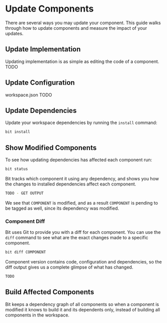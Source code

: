 # Update Components

There are several ways you may update your component. This guide walks through how to update components and measure the impact of your updates.

## Update Implementation

Updating implementation is as simple as editing the code of a component.
TODO

## Update Configuration

workspace.json
TODO

## Update Dependencies

Update your workspace dependencies by running the `install` command:

```sh
bit install
```

## Show Modified Components

To see how updating dependencies has affected each component run:

```bash title="See updated components"
bit status
```

Bit tracks which component it using any dependency, and shows you how the changes to installed dependencies affect each component.

```bash title="List of update components"
TODO - GET OUTPUT
```

We see that `COMPONENT` is modified, and as a result `COMPONENT` is pending to be tagged as well, since its dependency was modified.

### Component Diff

Bit uses Git to provide you with a diff for each component. You can use the `diff` command to see what are the exact changes made to a specific component.

```bash
bit diff COMPONENT
```

Component version contains code, configuration and dependencies, so the diff output gives us a complete glimpse of what has changed.

```bash title="Diff output"
TODO
```

## Build Affected Components

Bit keeps a dependency graph of all components so when a component is modified it knows to build it and its dependents only, instead of building all components in the workspace.  
